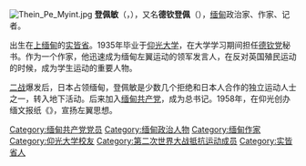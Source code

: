 {{blpunsourced|time=2016-04-10T08:17:14+00:00}}
[[File:Thein_Pe_Myint.jpg|thumb]]
{{Burmese characters}}
'''登佩敏'''（{{lang-my|{{Script/shn-Mymr|သိန်းဖေမြင့်}}}}，{{bd|1914年|7月10日|1978年|1月15日|}}），又名'''德钦登佩'''（{{lang-my|{{Script/shn-Mymr|သခင် သိန်းဖေ}}}}），[[缅甸|缅甸]]政治家、作家、记者。

出生在[[上缅甸|上缅甸]]的[[实皆省|实皆省]]。1935年毕业于[[仰光大学|仰光大学]]，在大学学习期间担任[[德钦党|德钦党]]秘书。作为一个作家，他迅速成为缅甸左翼运动的领军发言人，在反对英国殖民运动的时候，成为学生运动的重要人物。

[[二战|二战]]爆发后，日本占领缅甸，登佩敏是少数几个拒绝和日本人合作的独立运动人士之一，转入地下活动。后来加入[[缅甸共产党|缅甸共产党]]，成为总书记。1958年，在仰光创办缅文报纸《{{link-en|博德唐 (报纸)|The Botataung|博德唐}}》，宣扬左翼思想。


[[Category:缅甸共产党党员|Category:缅甸共产党党员]]
[[Category:缅甸政治人物|Category:缅甸政治人物]]
[[Category:缅甸作家|Category:缅甸作家]]
[[Category:仰光大学校友|Category:仰光大学校友]]
[[Category:第二次世界大战抵抗运动成员|Category:第二次世界大战抵抗运动成员]]
[[Category:实皆省人|Category:实皆省人]]